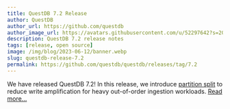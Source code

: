 ```yaml
---
title: QuestDB 7.2 Release
author: QuestDB
author_url: https://github.com/questdb
author_image_url: https://avatars.githubusercontent.com/u/52297642?s=200&v=4
description: QuestDB 7.2 release notes
tags: [release, open source]
image: /img/blog/2023-06-12/banner.webp
slug: questdb-release-7.2
permalink: https://github.com/questdb/questdb/releases/tag/7.2
---
```


We have released QuestDB 7.2! In this release, we introduce
[partition split](/docs/concept/partitions/#splitting-and-squashing-time-partitions)
to reduce write amplification for heavy out-of-order ingestion workloads.
[Read more...](https://github.com/questdb/questdb/releases/tag/7.2)

